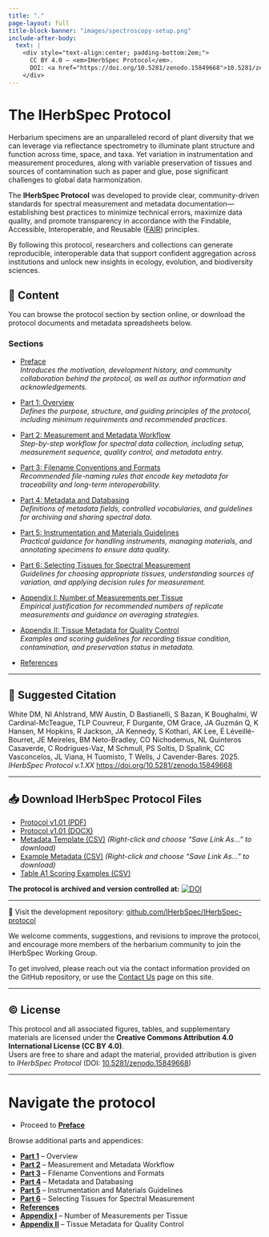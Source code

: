 ```yaml
---
title: "."
page-layout: full
title-block-banner: "images/spectroscopy-setup.png"
include-after-body:
  text: |
    <div style="text-align:center; padding-bottom:2em;">
      CC BY 4.0 — <em>IHerbSpec Protocol</em>. 
      DOI: <a href="https://doi.org/10.5281/zenodo.15849668">10.5281/zenodo.15849668</a>
    </div>
---
```


<!-- Page-only styles (won’t affect other pages) -->
<style>
  /* Center the big page title */
  #title-block-header .title { text-align: center; }

  /* Make page body text larger */
  main#quarto-document-content { font-size: 1.125rem; line-height: 1.7; }

  /* Center figure captions */
  .quarto-figure figcaption { text-align: center; }
  
  /* Limit text width */
  .content-narrow {
    max-width: 70ch;
    margin-left: auto;
    margin-right: auto;
  }
</style>



# The IHerbSpec Protocol


Herbarium specimens are an unparalleled record of plant diversity that we can leverage via reflectance spectrometry to illuminate plant structure and function across time, space, and taxa. Yet variation in instrumentation and measurement procedures, along with variable preservation of tissues and sources of contamination such as paper and glue, pose significant challenges to global data harmonization.
 
The **IHerbSpec Protocol** was developed to provide clear, community-driven standards for spectral measurement and metadata documentation—establishing best practices to minimize technical errors, maximize data quality, and promote transparency in accordance with the Findable, Accessible, Interoperable, and Reusable ([FAIR](https://doi.org/10.1038/sdata.2016.18)) principles.

By following this protocol, researchers and collections can generate reproducible, interoperable data that support confident aggregation across institutions and unlock new insights in ecology, evolution, and biodiversity sciences.


## 👀 Content

You can browse the protocol section by section online, or download the protocol documents and metadata spreadsheets below.

### Sections

- [Preface](protocol/preface.qmd)  
  *Introduces the motivation, development history, and community collaboration behind the protocol, as well as author information and acknowledgements.*  

- [Part 1: Overview](protocol/part1-overview.qmd)  
  *Defines the purpose, structure, and guiding principles of the protocol, including minimum requirements and recommended practices.*  

- [Part 2: Measurement and Metadata Workflow](protocol/part2-workflow.qmd)  
  *Step-by-step workflow for spectral data collection, including setup, measurement sequence, quality control, and metadata entry.*  

- [Part 3: Filename Conventions and Formats](protocol/part3-filenames.qmd)  
  *Recommended file-naming rules that encode key metadata for traceability and long-term interoperability.*  

- [Part 4: Metadata and Databasing](protocol/part4-metadata.qmd)  
  *Definitions of metadata fields, controlled vocabularies, and guidelines for archiving and sharing spectral data.*  

- [Part 5: Instrumentation and Materials Guidelines](protocol/part5-instrumentation.qmd)  
  *Practical guidance for handling instruments, managing materials, and annotating specimens to ensure data quality.*  

- [Part 6: Selecting Tissues for Spectral Measurement](protocol/part6-guidelines.qmd)  
  *Guidelines for choosing appropriate tissues, understanding sources of variation, and applying decision rules for measurement.*  

- [Appendix I: Number of Measurements per Tissue](protocol/appendix1.qmd)  
  *Empirical justification for recommended numbers of replicate measurements and guidance on averaging strategies.*  

- [Appendix II: Tissue Metadata for Quality Control](protocol/appendix2.qmd)  
  *Examples and scoring guidelines for recording tissue condition, contamination, and preservation status in metadata.*
  
- [References](protocol/references.qmd)  


---

## 📌 Suggested Citation

White DM, NI Ahlstrand, MW Austin, D Bastianelli, S Bazan, K Boughalmi, W Cardinal-McTeague, TLP Couvreur, F Durgante, OM Grace, JA Guzmán Q, K Hansen, M Hopkins, R Jackson, JA Kennedy, S Kothari, AK Lee, É Léveillé-Bourret, JE Meireles, BM Neto-Bradley, CO Nichodemus, NL Quinteros Casaverde, C Rodrigues-Vaz, M Schmull, PS Soltis, D Spalink, CC Vasconcelos, JL Viana, H Tuomisto, T Wells, J Cavender-Bares. 2025. *IHerbSpec Protocol v.1.XX* [https://doi.org/10.5281/zenodo.15849668](https://doi.org/10.5281/zenodo.15849668)

---


## 📥 Download IHerbSpec Protocol Files

- [Protocol v1.01 (PDF)](https://github.com/IHerbSpec/IHerbSpec-protocol/raw/main/IHerbSpec%20Protocol%20v1.01.pdf)  
- [Protocol v1.01 (DOCX)](https://github.com/IHerbSpec/IHerbSpec-protocol/raw/main/IHerbSpec%20Protocol%20v1.01.docx)  
- [Metadata Template (CSV)](https://github.com/IHerbSpec/IHerbSpec-protocol/raw/refs/heads/main/IHerbSpec_metadata.csv) *(Right-click and choose “Save Link As…” to download)*  
- [Example Metadata (CSV)](https://github.com/IHerbSpec/IHerbSpec-protocol/raw/refs/heads/main/IHerbSpec_metadata-examples.csv) *(Right-click and choose “Save Link As…” to download)*  
- [Table A1 Scoring Examples (CSV)](https://github.com/IHerbSpec/IHerbSpec-protocol/raw/main/IHerbSpecProtocol_TableA1.csv)  

**The protocol is archived and version controlled at:**  [![DOI](https://zenodo.org/badge/DOI/10.5281/zenodo.15849668.svg)](https://doi.org/10.5281/zenodo.15849668)

---

🔧 Visit the development repository: [github.com/IHerbSpec/IHerbSpec-protocol](https://github.com/IHerbSpec/IHerbSpec-protocol)

::: {.column-page-inset}
<div class="content-narrow">

We welcome comments, suggestions, and revisions to improve the protocol, and encourage more members of the herbarium community to join the IHerbSpec Working Group.  
 
To get involved, please reach out via the contact information provided on the GitHub repository, or use the [Contact Us](contact.qmd) page on this site.

</div>
:::

---

## ©️ License

This protocol and all associated figures, tables, and supplementary materials are licensed under the **Creative Commons Attribution 4.0 International License (CC BY 4.0)**.  
Users are free to share and adapt the material, provided attribution is given to *IHerbSpec Protocol* (DOI: [10.5281/zenodo.15849668](https://doi.org/10.5281/zenodo.15849668))

---

# Navigate the protocol
- Proceed to [**Preface**](preface.qmd)

Browse additional parts and appendices:

- [**Part 1**](part1-overview.qmd) – Overview  
- [**Part 2**](part2-workflow.qmd) – Measurement and Metadata Workflow  
- [**Part 3**](part3-filenames.qmd) – Filename Conventions and Formats  
- [**Part 4**](part4-metadata.qmd) – Metadata and Databasing  
- [**Part 5**](part5-instrumentation.qmd) – Instrumentation and Materials Guidelines  
- [**Part 6**](part6-guidelines.qmd) – Selecting Tissues for Spectral Measurement  
- [**References**](references.qmd)
- [**Appendix I**](appendix1.qmd) – Number of Measurements per Tissue  
- [**Appendix II**](appendix2.qmd) – Tissue Metadata for Quality Control  

